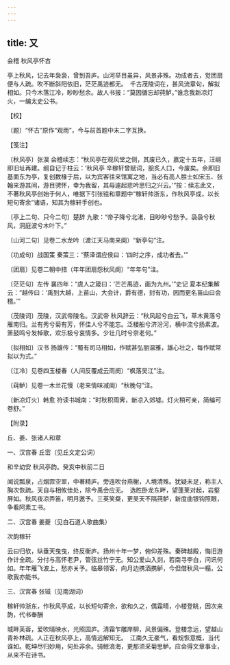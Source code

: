 ```yaml
---
---
---
```

title: 又
---



会稽 秋风亭怀古





亭上秋风，记去年袅袅，曾到吾庐。山河举目虽异，风景非殊。功成者去，觉团扇便与人疏。吹不断斜阳依旧，茫茫禹迹都无。　千古茂陵词在，甚风流章句，解拟相如。只今木落江冷，眇眇愁余。故人书报：“莫因循忘却莼鲈。”谁念我新凉灯火，一编太史公书。





【校】


〔题〕“怀古”原作“观雨”，今与前首题中末二字互换。





【笺注】


〔秋风亭〕张淏 会稽续志：“秋风亭在观风堂之侧，其废已久，嘉定十五年，汪纲即旧址再建。纲自记于柱云：‘秋风亭 辛稼轩曾赋词，脍炙人口，今废矣。余即旧基面东为亭，复创数椽于后，以为宾客往来馆寓之地，当必有高人胜士如宋玉、张翰来游其间，游目骋怀，幸为我留，其毋遽起悲吟思归之兴云。’”按：续志此文，不著秋风亭创始于何人，唯据下引张镃和章题中“稼轩帅浙东，作秋风亭成，以长短句寄余”诸语，知其为稼轩手创也。

〔亭上二句、只今二句〕楚辞 九歌：“帝子降兮北渚，目眇眇兮愁予。袅袅兮秋风，洞庭波兮木叶下。”

〔山河二句〕见卷二水龙吟（渡江天马南来阕）“新亭句”注。

〔功成句〕战国策 秦策三：“蔡泽谓应侯曰：‘四时之序，成功者去。’”

〔团扇〕见卷二朝中措（年年团扇怨秋风阕）“年年句”注。

〔茫茫句〕左传 襄四年：“虞人之箴曰：‘芒芒禹迹，画为九州。’”史记 夏本纪集解云：“越传曰：‘禹到大越，上苗山，大会计，爵有德，封有功，因而更名苗山曰会稽。’”

〔茂陵词〕茂陵，汉武帝陵名。汉武帝 秋风辞云：“秋风起兮白云飞，草木黄落兮雁南归。兰有秀兮菊有芳，怀佳人兮不能忘。泛楼船兮济汾河，横中流兮扬素波。箫鼓鸣兮发棹歌，欢乐极兮哀情多。少壮几时兮奈老何。”

〔拟相如〕汉书 扬雄传：“蜀有司马相如，作赋甚弘丽温雅，雄心壮之，每作赋常拟以为式。”

〔江冷〕见卷四玉楼春（人间反覆成云雨阕）“枫落吴江”注。

〔莼鲈〕见卷一木兰花慢（老来情味减阕）“秋晚句”注。

〔新凉灯火〕韩愈 符读书城南：“时秋积雨霁，新凉入郊墟。灯火稍可亲，简编可卷舒。”





【附录】


丘、姜、张诸人和章

一、汉宫春 丘崈（见丘文定公词）

和辛幼安 秋风亭韵。癸亥中秋前二日

闻说瓢泉，占烟霏空翠，中著精庐。旁连吹台燕榭，人境清殊。犹疑未足，称主人胸次恢疏。天自与相攸佳处，除今禹会应无。　选胜卧龙东畔，望蓬莱对起，岩壑屏如。秋风夜凉弄笛，明月邀予。三英笑粲，更吴天不隔莼鲈，新度曲银钩照眼，争看阿素工书。

二、汉宫春 姜夔（见白石道人歌曲集）

次韵稼轩

云曰归欤，纵垂天曳曳，终反衡庐。扬州十年一梦，俯仰差殊。秦碑越殿，悔旧游作计全疏。分付与高怀老尹，管弦丝竹宁无。知公爱山入剡，若南寻李白，问讯何如。年年雁飞波上，愁亦关予。临皋领客，向月边携酒携鲈，今但借秋风一榻，公歌我亦能书。

三、汉宫春 张镃（见南湖词）

稼轩帅浙东，作秋风亭成，以长短句寄余，欲和久之，偶霜晴，小楼登眺，因次来韵，代书奉酬

城畔芙蓉，爱吹晴映水，光照园庐。清霜乍雕岸柳，风景偏殊。登楼念远，望越山青补林疏。人正在秋风亭上，高情远解知无。　江南久无豪气，看规恢意概，当代谁如。乾坤尽归妙用，何处非余。骑鲸浪海，更那须采菊思鲈。应会得文章事业，从来不在诗书。